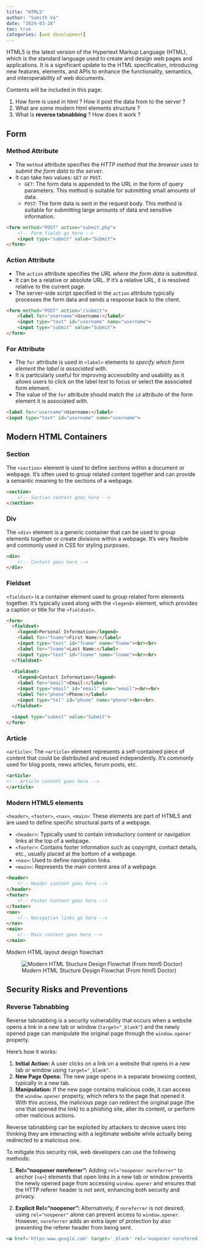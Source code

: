 ```yaml
---
title: "HTML5"
author: "Samith Va"
date: "2024-03-28"
toc: true
categories: [web development]
---
```


HTML5 is the latest version of the Hypertext Markup Language (HTML), which is the standard language used to create and design web pages and applications. It is a significant update to the HTML specification, introducing new features, elements, and APIs to enhance the functionality, semantics, and interoperability of web documents.

Contents will be included in this page:

1. How form is used in html ? How it post the data from to the server ?
1. What are some modern html elements structure ?
1. What is **reverse tabnabbing** ? How does it work ?

## Form 

### Method Attribute

- The `method` attribute specifies the *HTTP method that the browser uses to submit the form data to the server*.
- It can take two values: `GET` or `POST`.
    - `GET`: The form data is appended to the URL in the form of query parameters. This method is suitable for submitting small amounts of data.
    - `POST`: The form data is sent in the request body. This method is suitable for submitting large amounts of data and sensitive information.

```html
<form method="POST" action="submit.php"> 
	<!-- Form fields go here --> 
	<input type="submit" value="Submit"> 
</form>
```

### Action Attribute

- The `action` attribute specifies the *URL where the form data is submitted*.
- It can be a relative or absolute URL. If it's a relative URL, it is resolved relative to the current page.
- The server-side script specified in the `action` attribute typically processes the form data and sends a response back to the client.

```html
<form method="POST" action="/submit">
    <label for="username">Username:</label>
	<input type="text" id="username" name="username">
    <input type="submit" value="Submit">
</form>
```

### For Attribute

- The `for` attribute is used in `<label>` elements to *specify which form element the label is associated with*.
- It is particularly useful for improving accessibility and usability as it allows users to click on the label text to focus or select the associated form element.
- The value of the `for` attribute should match the `id` attribute of the form element it is associated with.

```html
<label for="username">Username:</label>
<input type="text" id="username" name="username">
```

## Modern HTML Containers

### Section

The `<section>` element is used to define sections within a document or webpage. It's often used to group related content together and can provide a semantic meaning to the sections of a webpage.

```html
<section>
    <!-- Section content goes here -->
</section>
```

### Div

The `<div>` element is a generic container that can be used to group elements together or create divisions within a webpage. It's very flexible and commonly used in CSS for styling purposes.

```html
<div> 
	<!-- Content goes here --> 
</div>
```

### Fieldset

`<fieldset>` is a container element used to group related form elements together. It's typically used along with the `<legend>` element, which provides a caption or title for the `<fieldset>`.

```html
<form>
  <fieldset>
    <legend>Personal Information</legend>
    <label for="fname">First Name:</label>
    <input type="text" id="fname" name="fname"><br><br>
    <label for="lname">Last Name:</label>
    <input type="text" id="lname" name="lname"><br><br>
  </fieldset>
  
  <fieldset>
    <legend>Contact Information</legend>
    <label for="email">Email:</label>
    <input type="email" id="email" name="email"><br><br>
    <label for="phone">Phone:</label>
    <input type="tel" id="phone" name="phone"><br><br>
  </fieldset>
  
  <input type="submit" value="Submit">
</form>
```
### Article 

`<article>`: The `<article>` element represents a self-contained piece of content that could be distributed and reused independently. It's commonly used for blog posts, news articles, forum posts, etc.

```html
<article> 
<!-- Article content goes here --> 
</article>
```

### Modern HTML5 elements

`<header>`, `<footer>`, `<nav>`, `<main>`: These elements are part of HTML5 and are used to define specific structural parts of a webpage.

- `<header>`: Typically used to contain introductory content or navigation links at the top of a webpage.
- `<footer>`: Contains footer information such as copyright, contact details, etc., usually placed at the bottom of a webpage.
- `<nav>`: Used to define navigation links.
- `<main>`: Represents the main content area of a webpage.

```html
<header> 
	<!-- Header content goes here --> 
</header> 
<footer> 
	<!-- Footer content goes here --> 
</footer> 
<nav> 
	<!-- Navigation links go here --> 
</nav> 
<main> 
	<!-- Main content goes here --> 
</main>
```

Modern HTML layout design flowchart 

![Modern HTML Stucture Design Flowchat (From html5 Doctor)](modern_html.png)

## Security Risks and Preventions

### Reverse Tabnabbing
 
Reverse tabnabbing is a security vulnerability that occurs when a website opens a link in a new tab or window (`target="_blank"`) and the newly opened page can manipulate the original page through the `window.opener` property.

Here's how it works:

1. **Initial Action:** A user clicks on a link on a website that opens in a new tab or window using `target="_blank"`.
2. **New Page Opens:** The new page opens in a separate browsing context, typically in a new tab.
3. **Manipulation:** If the new page contains malicious code, it can access the `window.opener` property, which refers to the page that opened it. With this access, the malicious page can redirect the original page (the one that opened the link) to a phishing site, alter its content, or perform other malicious actions.

Reverse tabnabbing can be exploited by attackers to deceive users into thinking they are interacting with a legitimate website while actually being redirected to a malicious one.

To mitigate this security risk, web developers can use the following methods:

1. **Rel="noopener noreferrer":** Adding `rel="noopener noreferrer"` to anchor (`<a>`) elements that open links in a new tab or window prevents the newly opened page from accessing `window.opener` and ensures that the HTTP referer header is not sent, enhancing both security and privacy.
    
2. **Explicit Rel="noopener":** Alternatively, if `noreferrer` is not desired, using `rel="noopener"` alone can prevent access to `window.opener`. However, `noreferrer` adds an extra layer of protection by also preventing the referer header from being sent.

```html
<a href='https:www.google.com' target='_blank' rel='noopener norefered'> Google.com </a>
```




